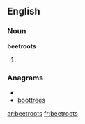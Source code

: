 ==English==

===Noun===
'''beetroots'''

# {{plural of|beetroot}}

===Anagrams===
* {{alphagram|beeoorstt}}
* [[boottrees#English|boottrees]]

[[ar:beetroots]]
[[fr:beetroots]]